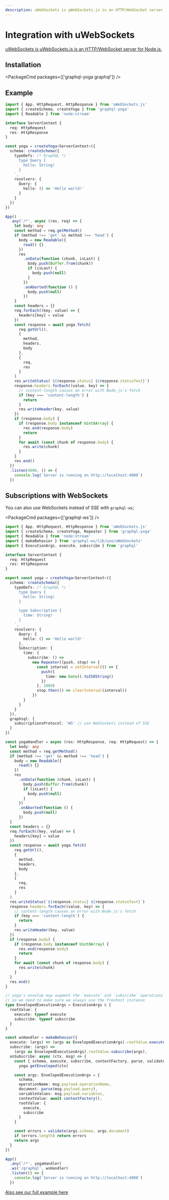 ```yaml
---
description: uWebSockets is µWebSockets.js is an HTTP/WebSocket server for Node.js.
---
```



# Integration with uWebSockets

[uWebSockets is µWebSockets.js is an HTTP/WebSocket server for Node.js.](https://github.com/uNetworking/uWebSockets.js/)

## Installation

<PackageCmd packages={['graphql-yoga graphql']} />

## Example

```ts filename="index.ts"
import { App, HttpRequest, HttpResponse } from 'uWebSockets.js'
import { createSchema, createYoga } from 'graphql-yoga'
import { Readable } from 'node:stream'

interface ServerContext {
  req: HttpRequest
  res: HttpResponse
}

const yoga = createYoga<ServerContext>({
  schema: createSchema({
    typeDefs: /* GraphQL */ `
      type Query {
        hello: String!
      }
    `,
    resolvers: {
      Query: {
        hello: () => 'Hello world!'
      }
    }
  })
})

App()
  .any('/*', async (res, req) => {
    let body: any
    const method = req.getMethod()
    if (method !== 'get' && method !== 'head') {
      body = new Readable({
        read() {}
      })
      res
        .onData(function (chunk, isLast) {
          body.push(Buffer.from(chunk))
          if (isLast) {
            body.push(null)
          }
        })
        .onAborted(function () {
          body.push(null)
        })
    }
    const headers = {}
    req.forEach((key, value) => {
      headers[key] = value
    })
    const response = await yoga.fetch(
      req.getUrl(),
      {
        method,
        headers,
        body
      },
      {
        req,
        res
      }
    )
    res.writeStatus(`${response.status} ${response.statusText}`)
    response.headers.forEach((value, key) => {
      // content-length causes an error with Node.js's fetch
      if (key === 'content-length') {
        return
      }
      res.writeHeader(key, value)
    })
    if (response.body) {
      if (response.body instanceof Uint8Array) {
        res.end(response.body)
        return
      }
      for await (const chunk of response.body) {
        res.write(chunk)
      }
    }
    res.end()
  })
  .listen(4000, () => {
    console.log(`Server is running on http://localhost:4000`)
  })
```

## Subscriptions with WebSockets

You can also use WebSockets instead of SSE with `graphql-ws`;

<PackageCmd packages={['graphql-ws']} />

```ts filename="index.ts"
import { App, HttpRequest, HttpResponse } from 'uWebSockets.js'
import { createSchema, createYoga, Repeater } from 'graphql-yoga'
import { Readable } from 'node:stream'
import { makeBehavior } from 'graphql-ws/lib/use/uWebSockets'
import { ExecutionArgs, execute, subscribe } from 'graphql'

interface ServerContext {
  req: HttpRequest
  res: HttpResponse
}

export const yoga = createYoga<ServerContext>({
  schema: createSchema({
    typeDefs: /* GraphQL */ `
      type Query {
        hello: String!
      }

      type Subscription {
        time: String!
      }
    `,
    resolvers: {
      Query: {
        hello: () => 'Hello world!'
      },
      Subscription: {
        time: {
          subscribe: () =>
            new Repeater((push, stop) => {
              const interval = setInterval(() => {
                push({
                  time: new Date().toISOString()
                })
              }, 1000)
              stop.then(() => clearInterval(interval))
            })
        }
      }
    }
  }),
  graphiql: {
    subscriptionsProtocol: 'WS' // use WebSockets instead of SSE
  }
})

const yogaHandler = async (res: HttpResponse, req: HttpRequest) => {
  let body: any
  const method = req.getMethod()
  if (method !== 'get' && method !== 'head') {
    body = new Readable({
      read() {}
    })
    res
      .onData(function (chunk, isLast) {
        body.push(Buffer.from(chunk))
        if (isLast) {
          body.push(null)
        }
      })
      .onAborted(function () {
        body.push(null)
      })
  }
  const headers = {}
  req.forEach((key, value) => {
    headers[key] = value
  })
  const response = await yoga.fetch(
    req.getUrl(),
    {
      method,
      headers,
      body
    },
    {
      req,
      res
    }
  )
  res.writeStatus(`${response.status} ${response.statusText}`)
  response.headers.forEach((value, key) => {
    // content-length causes an error with Node.js's fetch
    if (key === 'content-length') {
      return
    }
    res.writeHeader(key, value)
  })
  if (response.body) {
    if (response.body instanceof Uint8Array) {
      res.end(response.body)
      return
    }
    for await (const chunk of response.body) {
      res.write(chunk)
    }
  }
  res.end()
}

// yoga's envelop may augment the `execute` and `subscribe` operations
// so we need to make sure we always use the freshest instance
type EnvelopedExecutionArgs = ExecutionArgs & {
  rootValue: {
    execute: typeof execute
    subscribe: typeof subscribe
  }
}

const wsHandler = makeBehavior({
  execute: (args) => (args as EnvelopedExecutionArgs).rootValue.execute(args),
  subscribe: (args) =>
    (args as EnvelopedExecutionArgs).rootValue.subscribe(args),
  onSubscribe: async (ctx, msg) => {
    const { schema, execute, subscribe, contextFactory, parse, validate } =
      yoga.getEnveloped(ctx)

    const args: EnvelopedExecutionArgs = {
      schema,
      operationName: msg.payload.operationName,
      document: parse(msg.payload.query),
      variableValues: msg.payload.variables,
      contextValue: await contextFactory(),
      rootValue: {
        execute,
        subscribe
      }
    }

    const errors = validate(args.schema, args.document)
    if (errors.length) return errors
    return args
  }
})

App()
  .any('/*', yogaHandler)
  .ws('/graphql', wsHandler)
  .listen(() => {
    console.log(`Server is running on http://localhost:4000`)
  })
```

[Also see our full example here](https://github.com/dotansimha/graphql-yoga/blob/main/examples/uwebsockets/src/app.ts)
